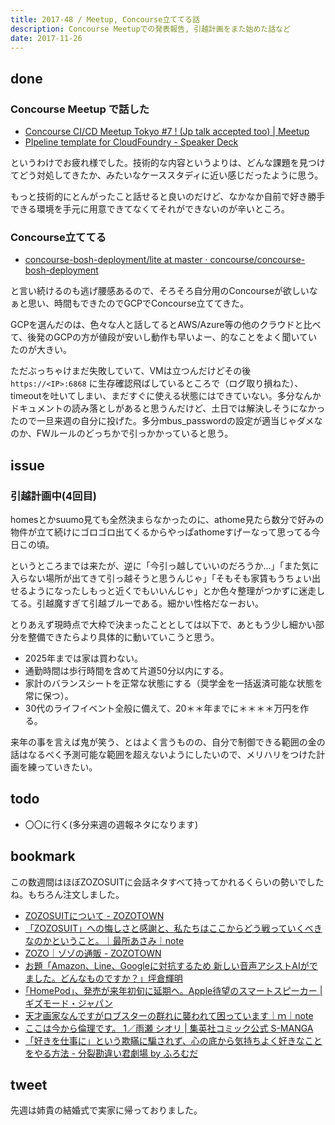 ```yaml
---
title: 2017-48 / Meetup, Concourse立ててる話
description: Concourse Meetupでの発表報告, 引越計画をまた始めた話など
date: 2017-11-26
---
```


done
----

###  Concourse Meetup で話した

- [Concourse CI/CD Meetup Tokyo #7 ! (Jp talk accepted too) | Meetup](https://www.meetup.com/ja-JP/Concourse-CI-Tokyo-Meetup/events/244165635/)
- [PIpeline template for CloudFoundry - Speaker Deck](https://speakerdeck.com/legnoh/pipeline-template-for-cloudfoundry)

というわけでお疲れ様でした。技術的な内容というよりは、どんな課題を見つけてどう対処してきたか、みたいなケーススタディに近い感じだったように思う。

もっと技術的にとんがったこと話せると良いのだけど、なかなか自前で好き勝手できる環境を手元に用意できてなくてそれができないのが辛いところ。

###  Concourse立ててる

- [concourse-bosh-deployment/lite at master · concourse/concourse-bosh-deployment](https://github.com/concourse/concourse-bosh-deployment/tree/master/lite)

と言い続けるのも逃げ腰感あるので、そろそろ自分用のConcourseが欲しいなぁと思い、時間もできたのでGCPでConcourse立ててきた。

GCPを選んだのは、色々な人と話してるとAWS/Azure等の他のクラウドと比べて、後発のGCPの方が値段が安いし動作も早いよー、的なことをよく聞いていたのが大きい。

ただぶっちゃけまだ失敗していて、VMは立つんだけどその後 `https://<IP>:6868` に生存確認飛ばしているところで（ログ取り損ねた）、timeoutを吐いてしまい、まだすぐに使える状態にはできていない。多分なんかドキュメントの読み落としがあると思うんだけど、土日では解決しそうになかったので一旦来週の自分に投げた。多分mbus_passwordの設定が適当じゃダメなのか、FWルールのどっちかで引っかかっていると思う。

issue
----

### 引越計画中(4回目)

homesとかsuumo見ても全然決まらなかったのに、athome見たら数分で好みの物件が立て続けにゴロゴロ出てくるからやっぱathomeすげーなって思ってる今日この頃。

というところまでは来たが、逆に「今引っ越していいのだろうか...」「また気に入らない場所が出てきて引っ越そうと思うんじゃ」「そもそも家賃もうちょい出せるようになったしもっと近くでもいいんじゃ」とか色々整理がつかずに迷走してる。引越魔すぎて引越ブルーである。細かい性格だなーおい。

とりあえず現時点で大枠で決まったこととしては以下で、あともう少し細かい部分を整備できたらより具体的に動いていこうと思う。

- 2025年までは家は買わない。
- 通勤時間は歩行時間を含めて片道50分以内にする。
- 家計のバランスシートを正常な状態にする（奨学金を一括返済可能な状態を常に保つ）。
- 30代のライフイベント全般に備えて、20＊＊年までに＊＊＊＊万円を作る。

来年の事を言えば鬼が笑う、とはよく言うものの、自分で制御できる範囲の金の話はなるべく予測可能な範囲を超えないようにしたいので、メリハリをつけた計画を練っていきたい。

todo
----

- 〇〇に行く(多分来週の週報ネタになります)

bookmark
----

この数週間はほぼZOZOSUITに会話ネタすべて持ってかれるくらいの勢いでしたね。もちろん注文しました。

- [ZOZOSUITについて - ZOZOTOWN](https://zozo.jp/_help/default.html?cid=44)
- [「ZOZOSUIT」への悔しさと感謝と、私たちはここからどう戦っていくべきなのかということ。｜最所あさみ｜note](https://note.com/qzqrnl/n/n6d7a1acd0927)
- [ZOZO｜ゾゾの通販 - ZOZOTOWN](https://zozo.jp/brand/zozo/)
- [お題「Amazon、Line、Googleに対抗するため 新しい音声アシストAIがでました。どんなものですか？」坪倉輝明](https://www.slideshare.net/teruakitsubokura/amazonlinegoogle-ai)
- [｢HomePod｣、発売が来年初旬に延期へ。Apple待望のスマートスピーカー | ギズモード・ジャパン](https://www.gizmodo.jp/2017/11/107392.html)
- [天才画家なんですがロブスターの群れに襲われて困っています｜ｍ｜note](http://b.hatena.ne.jp/entry/349713922/comment/Ryo_K)
- [ここは今から倫理です。 1／雨瀬 シオリ | 集英社コミック公式 S-MANGA](https://www.s-manga.net/items/contents.html?isbn=978-4-08-890791-8#&gid=null&pid=1)
- [「好きを仕事に」という欺瞞に騙されず、心の底から気持ちよく好きなことをやる方法 - 分裂勘違い君劇場 by ふろむだ](https://www.furomuda.com/entry/20171114/p1)

tweet
----

先週は姉貴の結婚式で実家に帰っておりました。

<Tweet tweetLink="https://twitter.com/legnoh/status/931844951100473345" />

<Instagram instagramId="BbmBQgTABQz" />
